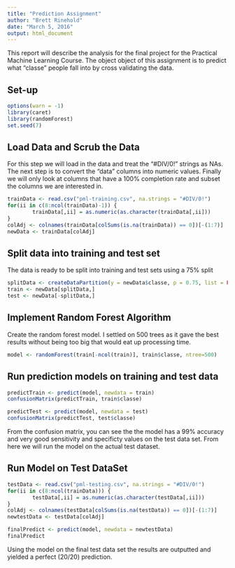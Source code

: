 ```yaml
---
title: "Prediction Assignment"
author: "Brett Rinehold"
date: "March 5, 2016"
output: html_document
---
```

This report will describe the analysis for the final project for the Practical Machine Learning Course. The object object of this assignment is to predict what "classe" people fall into by cross validating the data.

## Set-up
```r
options(warn = -1)
library(caret)
library(randomForest)
set.seed(7)
```


## Load Data and Scrub the Data
For this step we will load in the data and treat the "#DIV/0!" strings as NAs. The next step is to convert the "data" columns into numeric values. Finally we will only look at columns that have a 100% completion rate and subset the columns we are interested in.
```r
trainData <- read.csv("pml-training.csv", na.strings = "#DIV/0!")
for(ii in c(8:ncol(trainData)-1)) { 
        trainData[,ii] = as.numeric(as.character(trainData[,ii]))
}
colAdj <- colnames(trainData[colSums(is.na(trainData)) == 0])[-(1:7)]
newData <- trainData[colAdj]
```

## Split data into training and test set
The data is ready to be split into training and test sets using a 75% split
```r
splitData <- createDataPartition(y = newData$classe, p = 0.75, list = FALSE)
train <- newData[splitData,]
test <- newData[-splitData,]
```

## Implement Random Forest Algorithm
Create the random forest model. I settled on 500 trees as it gave the best results without being too big that would eat up processing time. 
```r
model <- randomForest(train[-ncol(train)], train$classe, ntree=500)
```

## Run prediction models on training and test data
```r
predictTrain <- predict(model, newdata = train)
confusionMatrix(predictTrain, train$classe)

predictTest <- predict(model, newdata = test)
confusionMatrix(predictTest, test$classe)
```
From the confusion matrix, you can see the the model has a 99% accuracy and very good sensitivity and specificty values on the test data set. From here we will run the model on the actual test dataset.

## Run Model on Test DataSet
```r
testData <- read.csv("pml-testing.csv", na.strings = "#DIV/0!")
for(ii in c(8:ncol(trainData))) { 
        testData[,ii] = as.numeric(as.character(testData[,ii]))
}
colAdj <- colnames(testData[colSums(is.na(testData)) == 0])[-(1:7)]
newtestData <- testData[colAdj]

finalPredict <- predict(model, newdata = newtestData)
finalPredict
```
Using the model on the final test data set the results are outputted and yielded a perfect (20/20) prediction.

